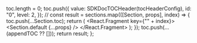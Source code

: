 


  toc.length = 0;
  toc.push({
    value: SDKDocTOCHeader(tocHeaderConfig),
    id: "0",
    level: 2,
  });
  //
  const result = sections.map(([Section, props], index) => {
    toc.push(...Section.toc);
    return (
      <React.Fragment key={"" + index}>
        <Section.default {...props} />
        <Gap />
      </React.Fragment>
    );
  });
  toc.push(...(appendTOC ?? []));
  return result;
};
